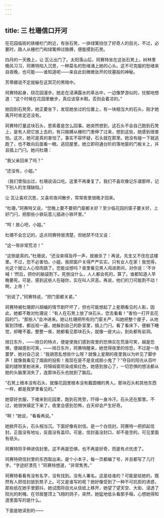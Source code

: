 ```yaml
---
---
---
```

title: 三 杜珊信口开河
---




在花园临街的铁栅栏门附近，有张石凳，一排绿篱挡住了好奇人的目光，不过，必要时，路人从栅栏门和绿篱伸过胳膊，便能摸到石凳。

四月的一天晚上，让·瓦让出门了。太阳落山后，珂赛特坐在这张石凳上。树林里晚风习习，珂赛特陷入沉思，一种莫名的愁绪涌上她的心头。这不可克服的愁绪来自夜晚，也可能——谁知道呢——来自此刻微微张开的坟墓般的神秘。

芳蒂娜说不定就躲在这冥茫的黑暗中。

珂赛特起身，绕花园漫步。她走在浸满露水的草丛中，一边像梦游似的，忧郁地想道：“这个时候在花园里散步，真应该穿木鞋。否则会着凉的。”

她回到石凳旁。她正要坐下，发现她坐过的位置上，有一块相当大的石头，刚才她离开时肯定还没有。

珂赛特打量这块石头，思索着是怎么回事。她突然想到，这石头不会自己跑到石凳上，是有人把它放上去的，有只胳膊从栅栏门里伸了过来，想到这些，她感到很害怕。这次，她可是真的害怕了。事实不容怀疑，石头就在那里。她没有碰一下就逃跑了，也不敢向后面看一眼。逃回屋里，她立即将通台阶的落地窗的门板关上，并且插上门闩。她问杜珊：

“我父亲回来了吗？”

“还没有，小姐。”

（我们曾指出过，杜珊说话口吃。这里不再重复了。我们不喜欢像记乐谱那样，记下别人的生理缺陷。）

让·瓦让喜欢沉思，又喜欢夜间散步，常常夜里很晚才回来。

“杜珊，”珂赛特又说，“您晚上要不要把门窗都关好？至少临花园的窗子要关好，上好门闩，把那些小铁玩意儿插进小铁环里。”

“呵！放心吧，小姐。”

杜珊不会忘记的，这点珂赛特很清楚，但她禁不住又说：

“这一带非常荒凉！”

“这倒是真的。”杜珊说，“还没来得及哼一声，就被杀了！再说，先生又不住在这楼里。不过，您不必害怕，小姐，我把窗户关得严严实实。只有女人在家！我觉得，光这个就让人心惊肉跳了。您能设想吗？夜里看见男人闯进房间，对你说：‘不许喊！’然后，把你的脑袋割下。死倒没什么，人人都会死的，算了，谁都知道人早晚要死，可是，感到这些人在碰你，实在叫人厌恶。再说，他们的刀可能割不动！啊，上帝！”

“别说了，”珂赛特说，“把门窗都关紧。”

珂赛特被杜珊即兴胡编的情节剧吓坏了，但也可能想起了上星期看见的人影，因此，她都不敢对杜珊说：“有人在石凳上放了块石头，您去看看！”害怕一打开去花园的门，“那些人”会冲进来。她让杜珊把所有的门窗关严，叫她把整个屋子，从地窖到顶楼，都巡视一遍，她躲到自己的卧室里，插上门闩，看了看床下，便躺下睡觉，却睡不着。整整一夜，她都看见那块石头，就像一座大山，到处都有岩洞。

旭日东升，——旭日的特点，便是使我们感到夜里的恐惧实在荒唐可笑，越是恐惧，便越感到可笑，——旭日东升，珂赛特醒来，她觉得夜里的惊恐，不过是一场噩梦，她对自己说：“我胡思乱想些什么呀？就像上星期的夜里我以为听见了脚步声！就像我看见了烟囱的投影！我现在是不是变成胆小鬼了？”夺目的阳光从百叶窗的缝隙里射进来，将锦缎窗帘染成紫红色，她感到放心了，一切恐惧的想法都从她的头脑里消失了，连那块石头也抛到了脑后。

“石凳上根本没有石头，就像花园里根本没有戴圆帽的男人。那块石头和其他东西一样，都是我梦里看见的。”

她穿好衣服，下楼来到花园里，跑到石凳旁，吓得一身冷汗。石头还在那里。不过，她很快镇定下来了。夜里会感到恐怖，白天却会产生好奇。

“啊！”她说，“看看再说。”

她掀开石头，石头相当沉。下面好像有封信。是一个白信封。珂赛特一把抓起信封。正面没有地址，反面没有盖印。可是，信封虽没封口，却不是空的。可见里面有纸头。

珂赛特将手伸进信封里。这不再是恐惧，也不再是好奇，而是有点忧虑了。

珂赛特把信封里的东西取出来。是个小本子，每一页都编了号，并且都写了几行字。“字迹好漂亮！”珂赛特想道，“非常隽秀。”

珂赛特看看有没有名字，没有找到。没有人署名。这是给谁的？可能是给她的，既然有人把信封放到凳子上。可又是谁写的呢？她好像受到了一种不可抗拒的诱惑，那些纸在她手里颤抖，她试图将目光从信纸上移开，她望了望天空、大街、浸透了阳光的刺槐、在邻居屋顶上飞翔的鸽子，突然，她猛地低头看那手稿，心想她得知道里面写的是什么。

下面是她读到的——